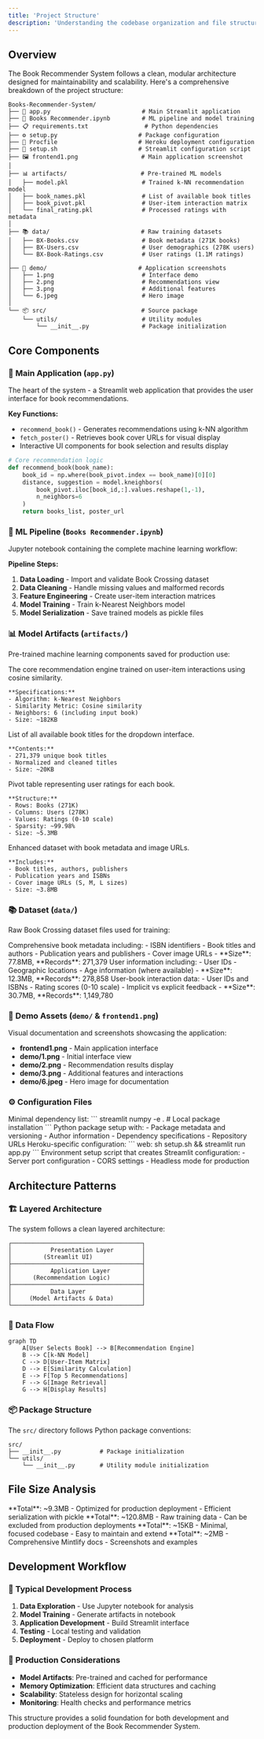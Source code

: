 ```yaml
---
title: 'Project Structure'
description: 'Understanding the codebase organization and file structure'
---
```


## Overview

The Book Recommender System follows a clean, modular architecture designed for maintainability and scalability. Here's a comprehensive breakdown of the project structure:

```
Books-Recommender-System/
├── 📱 app.py                          # Main Streamlit application
├── 📓 Books Recommender.ipynb         # ML pipeline and model training
├── 📋 requirements.txt                # Python dependencies
├── ⚙️ setup.py                       # Package configuration
├── 🚀 Procfile                       # Heroku deployment configuration
├── 🔧 setup.sh                       # Streamlit configuration script
├── 🖼️ frontend1.png                  # Main application screenshot
│
├── 📊 artifacts/                     # Pre-trained ML models
│   ├── model.pkl                     # Trained k-NN recommendation model
│   ├── book_names.pkl                # List of available book titles
│   ├── book_pivot.pkl                # User-item interaction matrix
│   └── final_rating.pkl              # Processed ratings with metadata
│
├── 📚 data/                          # Raw training datasets
│   ├── BX-Books.csv                  # Book metadata (271K books)
│   ├── BX-Users.csv                  # User demographics (278K users)
│   └── BX-Book-Ratings.csv           # User ratings (1.1M ratings)
│
├── 🎨 demo/                          # Application screenshots
│   ├── 1.png                         # Interface demo
│   ├── 2.png                         # Recommendations view
│   ├── 3.png                         # Additional features
│   └── 6.jpeg                        # Hero image
│
└── 📦 src/                           # Source package
    └── utils/                        # Utility modules
        └── __init__.py               # Package initialization
```

## Core Components

### 🎯 Main Application (`app.py`)

The heart of the system - a Streamlit web application that provides the user interface for book recommendations.

**Key Functions:**
- `recommend_book()` - Generates recommendations using k-NN algorithm
- `fetch_poster()` - Retrieves book cover URLs for visual display
- Interactive UI components for book selection and results display

```python
# Core recommendation logic
def recommend_book(book_name):
    book_id = np.where(book_pivot.index == book_name)[0][0]
    distance, suggestion = model.kneighbors(
        book_pivot.iloc[book_id,:].values.reshape(1,-1), 
        n_neighbors=6
    )
    return books_list, poster_url
```

### 🧠 ML Pipeline (`Books Recommender.ipynb`)

Jupyter notebook containing the complete machine learning workflow:

**Pipeline Steps:**
1. **Data Loading** - Import and validate Book Crossing dataset
2. **Data Cleaning** - Handle missing values and malformed records
3. **Feature Engineering** - Create user-item interaction matrices
4. **Model Training** - Train k-Nearest Neighbors model
5. **Model Serialization** - Save trained models as pickle files

### 📊 Model Artifacts (`artifacts/`)

Pre-trained machine learning components saved for production use:

<AccordionGroup>
  <Accordion title="model.pkl - Trained k-NN Model">
    The core recommendation engine trained on user-item interactions using cosine similarity.
    
    **Specifications:**
    - Algorithm: k-Nearest Neighbors
    - Similarity Metric: Cosine similarity
    - Neighbors: 6 (including input book)
    - Size: ~182KB
  </Accordion>

  <Accordion title="book_names.pkl - Book Titles">
    List of all available book titles for the dropdown interface.
    
    **Contents:**
    - 271,379 unique book titles
    - Normalized and cleaned titles
    - Size: ~20KB
  </Accordion>

  <Accordion title="book_pivot.pkl - User-Item Matrix">
    Pivot table representing user ratings for each book.
    
    **Structure:**
    - Rows: Books (271K)
    - Columns: Users (278K)
    - Values: Ratings (0-10 scale)
    - Sparsity: ~99.98%
    - Size: ~5.3MB
  </Accordion>

  <Accordion title="final_rating.pkl - Processed Data">
    Enhanced dataset with book metadata and image URLs.
    
    **Includes:**
    - Book titles, authors, publishers
    - Publication years and ISBNs
    - Cover image URLs (S, M, L sizes)
    - Size: ~3.8MB
  </Accordion>
</AccordionGroup>

### 📚 Dataset (`data/`)

Raw Book Crossing dataset files used for training:

<AccordionGroup>
  <Accordion title="BX-Books.csv - Book Catalog">
    Comprehensive book metadata including:
    - ISBN identifiers
    - Book titles and authors
    - Publication years and publishers
    - Cover image URLs
    - **Size**: 77.8MB, **Records**: 271,379
  </Accordion>

  <Accordion title="BX-Users.csv - User Demographics">
    User information including:
    - User IDs
    - Geographic locations
    - Age information (where available)
    - **Size**: 12.3MB, **Records**: 278,858
  </Accordion>

  <Accordion title="BX-Book-Ratings.csv - Rating Data">
    User-book interaction data:
    - User IDs and ISBNs
    - Rating scores (0-10 scale)
    - Implicit vs explicit feedback
    - **Size**: 30.7MB, **Records**: 1,149,780
  </Accordion>
</AccordionGroup>

### 🎨 Demo Assets (`demo/` & `frontend1.png`)

Visual documentation and screenshots showcasing the application:

- **frontend1.png** - Main application interface
- **demo/1.png** - Initial interface view
- **demo/2.png** - Recommendation results display
- **demo/3.png** - Additional features and interactions
- **demo/6.jpeg** - Hero image for documentation

### ⚙️ Configuration Files

<AccordionGroup>
  <Accordion title="requirements.txt - Dependencies">
    Minimal dependency list:
    ```
    streamlit
    numpy
    -e .  # Local package installation
    ```
  </Accordion>

  <Accordion title="setup.py - Package Configuration">
    Python package setup with:
    - Package metadata and versioning
    - Author information
    - Dependency specifications
    - Repository URLs
  </Accordion>

  <Accordion title="Procfile - Heroku Deployment">
    Heroku-specific configuration:
    ```
    web: sh setup.sh && streamlit run app.py
    ```
  </Accordion>

  <Accordion title="setup.sh - Streamlit Configuration">
    Environment setup script that creates Streamlit configuration:
    - Server port configuration
    - CORS settings
    - Headless mode for production
  </Accordion>
</AccordionGroup>

## Architecture Patterns

### 🏗️ Layered Architecture

The system follows a clean layered architecture:

```
┌─────────────────────────────────────┐
│           Presentation Layer        │
│         (Streamlit UI)              │
├─────────────────────────────────────┤
│           Application Layer         │
│      (Recommendation Logic)         │
├─────────────────────────────────────┤
│           Data Layer                │
│     (Model Artifacts & Data)        │
└─────────────────────────────────────┘
```

### 🔄 Data Flow

```mermaid
graph TD
    A[User Selects Book] --> B[Recommendation Engine]
    B --> C[k-NN Model]
    C --> D[User-Item Matrix]
    D --> E[Similarity Calculation]
    E --> F[Top 5 Recommendations]
    F --> G[Image Retrieval]
    G --> H[Display Results]
```

### 📦 Package Structure

The `src/` directory follows Python package conventions:

```
src/
├── __init__.py           # Package initialization
└── utils/
    └── __init__.py       # Utility module initialization
```

## File Size Analysis

<CardGroup cols={2}>
  <Card title="Model Files" icon="database">
    **Total**: ~9.3MB
    - Optimized for production deployment
    - Efficient serialization with pickle
  </Card>
  <Card title="Dataset Files" icon="file">
    **Total**: ~120.8MB
    - Raw training data
    - Can be excluded from production deployments
  </Card>
  <Card title="Application Code" icon="code">
    **Total**: ~15KB
    - Minimal, focused codebase
    - Easy to maintain and extend
  </Card>
  <Card title="Documentation" icon="book">
    **Total**: ~2MB
    - Comprehensive Mintlify docs
    - Screenshots and examples
  </Card>
</CardGroup>

## Development Workflow

### 🔄 Typical Development Process

1. **Data Exploration** - Use Jupyter notebook for analysis
2. **Model Training** - Generate artifacts in notebook
3. **Application Development** - Build Streamlit interface
4. **Testing** - Local testing and validation
5. **Deployment** - Deploy to chosen platform

### 🚀 Production Considerations

- **Model Artifacts**: Pre-trained and cached for performance
- **Memory Optimization**: Efficient data structures and caching
- **Scalability**: Stateless design for horizontal scaling
- **Monitoring**: Health checks and performance metrics

This structure provides a solid foundation for both development and production deployment of the Book Recommender System.
